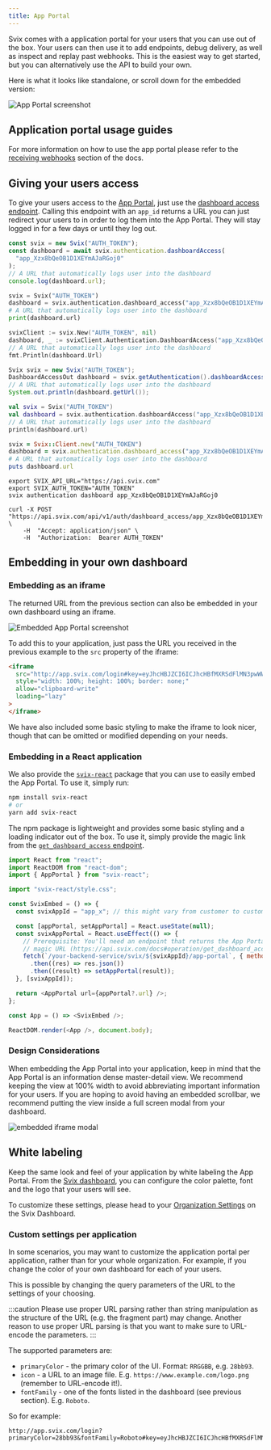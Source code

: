 ```yaml
---
title: App Portal
---
```



Svix comes with a application portal for your users that you can use out of the box. Your users can then use it to add endpoints, debug delivery, as well as inspect and replay past webhooks. This is the easiest way to get started, but you can alternatively use the API to build your own.

Here is what it looks like standalone, or scroll down for the embedded version:

![App Portal screenshot](/img/app-portal/endpoint.png)

## Application portal usage guides

For more information on how to use the app portal please refer to the [receiving webhooks](./receiving/introduction.mdx) section of the docs.

## Giving your users access

To give your users access to the [App Portal](./app-portal), just use the [dashboard access endpoint](https://api.svix.com/docs#operation/get_dashboard_access_api_v1_auth_dashboard_access__app_id___post). Calling this endpoint with an `app_id` returns a URL you can just redirect your users to in order to log them into the App Portal. They will stay logged in for a few days or until they log out.

<CodeTabs>
<TabItem value="js">

```js
const svix = new Svix("AUTH_TOKEN");
const dashboard = await svix.authentication.dashboardAccess(
  "app_Xzx8bQeOB1D1XEYmAJaRGoj0"
);
// A URL that automatically logs user into the dashboard
console.log(dashboard.url);
```

</TabItem>
<TabItem value="py">

```python
svix = Svix("AUTH_TOKEN")
dashboard = svix.authentication.dashboard_access("app_Xzx8bQeOB1D1XEYmAJaRGoj0")
# A URL that automatically logs user into the dashboard
print(dashboard.url)
```

</TabItem>
<TabItem value="go">

```go
svixClient := svix.New("AUTH_TOKEN", nil)
dashboard, _ := svixClient.Authentication.DashboardAccess("app_Xzx8bQeOB1D1XEYmAJaRGoj0")
// A URL that automatically logs user into the dashboard
fmt.Println(dashboard.Url)
```

</TabItem>
<TabItem value="java">

```java
Svix svix = new Svix("AUTH_TOKEN");
DashboardAccessOut dashboard = svix.getAuthentication().dashboardAccess("app_Xzx8bQeOB1D1XEYmAJaRGoj0");
// A URL that automatically logs user into the dashboard
System.out.println(dashboard.getUrl());
```

</TabItem>
<TabItem value="kotlin">

```kotlin
val svix = Svix("AUTH_TOKEN")
val dashboard = svix.authentication.dashboardAccess("app_Xzx8bQeOB1D1XEYmAJaRGoj0")
// A URL that automatically logs user into the dashboard
println(dashboard.url)
```

</TabItem>
<TabItem value="ruby">

```ruby
svix = Svix::Client.new("AUTH_TOKEN")
dashboard = svix.authentication.dashboard_access("app_Xzx8bQeOB1D1XEYmAJaRGoj0")
# A URL that automatically logs user into the dashboard
puts dashboard.url
```

</TabItem>
<TabItem value="cli">

```shell
export SVIX_API_URL="https://api.svix.com"
export SVIX_AUTH_TOKEN="AUTH_TOKEN"
svix authentication dashboard app_Xzx8bQeOB1D1XEYmAJaRGoj0
```

</TabItem>
<TabItem value="curl">

```shell
curl -X POST "https://api.svix.com/api/v1/auth/dashboard_access/app_Xzx8bQeOB1D1XEYmAJaRGoj0/" \
    -H  "Accept: application/json" \
    -H  "Authorization:  Bearer AUTH_TOKEN"
```

</TabItem>
</CodeTabs>

## Embedding in your own dashboard

### Embedding as an iframe

The returned URL from the previous section can also be embedded in your own dashboard using an iframe.

![Embedded App Portal screenshot](/img/app-portal/embedded.png)

To add this to your application, just pass the URL you received in the previous example to the `src` property of the iframe:

```html
<iframe
  src="http://app.svix.com/login#key=eyJhcHBJZCI6ICJhcHBfMXRSdFlMN3pwWWR2NHFuWTRRZFI1azE4eXQ0IiwgInRva2VuIjogImFwcHNrX2UxOUN0Rm5hbTFoOU1Gamh5azRSMTUzNUNSd05VSWI0In0="
  style="width: 100%; height: 100%; border: none;"
  allow="clipboard-write"
  loading="lazy"
>
</iframe>
```

We have also included some basic styling to make the iframe to look nicer, though that can be omitted or modified depending on your needs.

### Embedding in a React application

We also provide the [`svix-react`](https://www.npmjs.com/package/svix-react) package that you can use to easily embed the App Portal. To use it, simply run:

```sh
npm install svix-react
# or
yarn add svix-react
```

The npm package is lightweight and provides some basic styling and a loading indicator out of the box. To use it, simply provide the magic link from the [`get_dashboard_access` endpoint](https://api.svix.com/docs#operation/get_dashboard_access_api_v1_auth_dashboard_access__app_id___post).

```js
import React from "react";
import ReactDOM from "react-dom";
import { AppPortal } from "svix-react";

import "svix-react/style.css";

const SvixEmbed = () => {
  const svixAppId = "app_x"; // this might vary from customer to customer

  const [appPortal, setAppPortal] = React.useState(null);
  const svixAppPortal = React.useEffect(() => {
    // Prerequisite: You'll need an endpoint that returns the App Portal
    // magic URL (https://api.svix.com/docs#operation/get_dashboard_access_api_v1_auth_dashboard_access__app_id___post)
    fetch(`/your-backend-service/svix/${svixAppId}/app-portal`, { method: "POST" })
      .then((res) => res.json())
      .then((result) => setAppPortal(result));
  }, [svixAppId]);

  return <AppPortal url={appPortal?.url} />;
};

const App = () => <SvixEmbed />;

ReactDOM.render(<App />, document.body);
```

### Design Considerations

When embedding the App Portal into your application, keep in mind that the App Portal is an information dense master-detail view. We recommend keeping the view at 100% width to avoid abbreviating important information for your users. If you are hoping to avoid having an embedded scrollbar, we recommend putting the view inside a full screen modal from your dashboard.

![embedded iframe modal](/img/app-portal/embedded-view-modal.png)

## White labeling

Keep the same look and feel of your application by white labeling the App Portal. From the [Svix dashboard](https://dashboard.svix.com/settings), you can configure the color palette, font and the logo that your users will see.

To customize these settings, please head to your [Organization Settings](https://dashboard.svix.com/settings) on the Svix Dashboard.

### Custom settings per application

In some scenarios, you may want to customize the application portal per application, rather than for your whole organization. For example, if you change the color of your own dashboard for each of your users.

This is possible by changing the query parameters of the URL to the settings of your choosing.

:::caution
Please use proper URL parsing rather than string manipulation as the structure of the URL (e.g. the fragment part) may change. Another reason to use proper URL parsing is that you want to make sure to URL-encode the parameters.
:::

The supported parameters are:

- `primaryColor` - the primary color of the UI. Format: `RRGGBB`, e.g. `28bb93`.
- `icon` - a URL to an image file. E.g. `https://www.example.com/logo.png` (remember to URL-encode it!).
- `fontFamily` - one of the fonts listed in the dashboard (see previous section). E.g. `Roboto`.

So for example:

```
http://app.svix.com/login?primaryColor=28bb93&fontFamily=Roboto#key=eyJhcHBJZCI6ICJhcHBfMXRSdFlMN3pwWWR2NHFuWTRRZFI1azE4eXQ0IiwgInRva2VuIjogImFwcHNrX2UxOUN0Rm5hbTFoOU1Gamh5azRSMTUzNUNSd05VSWI0In0=
```
